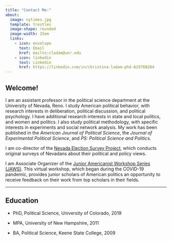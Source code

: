 ```yaml
---
title: "Contact Me:"
about: 
  image: nytimes.jpg
  template: trestles
  image-shape: rounded
  image-width: 15em
  links:
    - icon: envelope
      text: Email
      href: mailto:cladam@unr.edu
    - icon: linkedin
      text: Linkedin
      href: https://linkedin.com/in/christina-ladam-phd-619760284
---
```


## **Welcome!**

I am an assistant professor in the political science department at the University of Nevada, Reno. I study American political behavior, with research interests in deliberation, political discussion, and political psychology. I have additional research interests in state and local politics, and women and politics. I also study political methodology, with specific interests in experiments and social network analysis. My work has been published in the *American Journal of Political Science*, the *Journal of Experimental Political Science*, and *PS: Political Science and Politics*.

I am co-director of the [Nevada Election Survey Project](nvelectionsurvey.com), which conducts original surveys of Nevadans about their political and policy views.

I am Associate Organizer of the [Junior Americanist Workshop Series (JAWS)](https://jawspolisci.network/). This virtual workshop, which began during the COVID-19 pandemic, provides junior scholars of American politics an opportunity to receive feedback on their work from top scholars in their fields.

------------------------------------------------------------------------

## **Education**

-   PhD, Political Science, University of Colorado, 2019

-   MPA, University of New Hampshire, 2011

-   BA, Political Science, Keene State College, 2009
